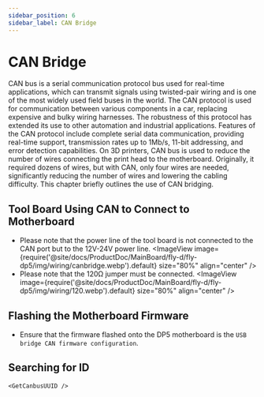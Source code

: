 ```yaml
---
sidebar_position: 6
sidebar_label: CAN Bridge
---
```







# CAN Bridge

CAN bus is a serial communication protocol bus used for real-time applications, which can transmit signals using twisted-pair wiring and is one of the most widely used field buses in the world. The CAN protocol is used for communication between various components in a car, replacing expensive and bulky wiring harnesses. The robustness of this protocol has extended its use to other automation and industrial applications. Features of the CAN protocol include complete serial data communication, providing real-time support, transmission rates up to 1Mb/s, 11-bit addressing, and error detection capabilities.
On 3D printers, CAN bus is used to reduce the number of wires connecting the print head to the motherboard. Originally, it required dozens of wires, but with CAN, only four wires are needed, significantly reducing the number of wires and lowering the cabling difficulty.
This chapter briefly outlines the use of CAN bridging.

## Tool Board Using CAN to Connect to Motherboard

* Please note that the power line of the tool board is not connected to the CAN port but to the 12V-24V power line.
    <ImageView image={require('@site/docs/ProductDoc/MainBoard/fly-d/fly-dp5/img/wiring/canbridge.webp').default} size="80%" align="center" />
* Please note that the 120Ω jumper must be connected.
    <ImageView image={require('@site/docs/ProductDoc/MainBoard/fly-d/fly-dp5/img/wiring/120.webp').default} size="80%" align="center" />

## Flashing the Motherboard Firmware

* Ensure that the firmware flashed onto the DP5 motherboard is the `USB bridge CAN firmware configuration`.

## Searching for ID

    <GetCanbusUUID />